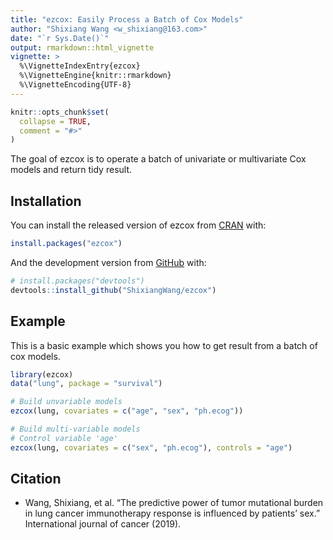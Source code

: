 ```yaml
---
title: "ezcox: Easily Process a Batch of Cox Models"
author: "Shixiang Wang <w_shixiang@163.com>"
date: "`r Sys.Date()`"
output: rmarkdown::html_vignette
vignette: >
  %\VignetteIndexEntry{ezcox}
  %\VignetteEngine{knitr::rmarkdown}
  %\VignetteEncoding{UTF-8}
---
```


```r
knitr::opts_chunk$set(
  collapse = TRUE,
  comment = "#>"
)
```

The goal of ezcox is to operate a batch of univariate or multivariate Cox models and return tidy result.

## Installation

You can install the released version of ezcox from [CRAN](https://CRAN.R-project.org) with:

``` r
install.packages("ezcox")
```

And the development version from [GitHub](https://github.com/) with:

``` r
# install.packages("devtools")
devtools::install_github("ShixiangWang/ezcox")
```
## Example

This is a basic example which shows you how to get result from a batch of cox models.

```r
library(ezcox)
data("lung", package = "survival")

# Build unvariable models
ezcox(lung, covariates = c("age", "sex", "ph.ecog"))

# Build multi-variable models
# Control variable 'age'
ezcox(lung, covariates = c("sex", "ph.ecog"), controls = "age")
```

## Citation

* Wang, Shixiang, et al. “The predictive power of tumor mutational burden in lung cancer immunotherapy response is influenced by patients’ sex.” International journal of cancer (2019).
